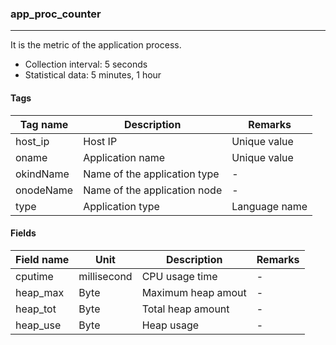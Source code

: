 ### app_proc_counter

---

It is the metric of the application process.

-   Collection interval: 5 seconds
-   Statistical data: 5 minutes, 1 hour

#### Tags

| Tag name  | Description                  | Remarks       |
| --------- | ---------------------------- | ------------- |
| host_ip   | Host IP                      | Unique value  |
| oname     | Application name             | Unique value  |
| okindName | Name of the application type | -             |
| onodeName | Name of the application node | -             |
| type      | Application type             | Language name |

#### Fields

| Field name | Unit        | Description        | Remarks |
| ---------- | ----------- | ------------------ | ------- |
| cputime    | millisecond | CPU usage time     | -       |
| heap_max   | Byte        | Maximum heap amout | -       |
| heap_tot   | Byte        | Total heap amount  | -       |
| heap_use   | Byte        | Heap usage         | -       |
